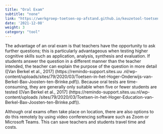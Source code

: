 ```yaml
---
title: "Oral Exam"
subtitle: "none"
link: "https://werkgroep-toetsen-op-afstand.github.io/keuzetool-toetsen/en/methods/oral_exam/"
date: '2021-12-08'
weight: 3
category: "tool"
---
```


The advantage of an oral exam is that teachers have the opportunity to ask further questions; this is particularly advantageous when testing higher cognitive skills such as application, analysis, synthesis and evaluation. If students answer the question in a different manner than the teacher intended, the teacher can explain the purpose of the question in more detail ([Van Berkel et al., 2017] (https://remindo-support.sites.uu .nl/wp-content/uploads/sites/79/2020/03/Toetsen-in-het-Hoger-Onderwijs-van-Berkel-Bax-Joosten-ten-Brinke.pdf)). Because oral tests are time-consuming, they are generally only suitable when five or fewer students are tested ([Van Berkel et al., 2017] (https://remindo-support.sites.uu.nl/wp-content/uploads /sites/79/2020/03/Toetsen-in-het-Hoger-Education-van-Berkel-Bax-Joosten-ten-Brinke.pdf)).

Although oral exams often take place on location, there are also options to do this remotely by using video conferencing software such as Zoom or Microsoft Teams. This can save teachers and students travel time and costs.
